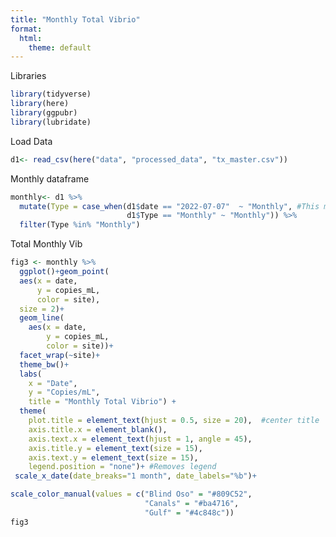 ```yaml
---
title: "Monthly Total Vibrio"
format:
  html:
    theme: default
---
```


Libraries
```r
library(tidyverse)
library(here)
library(ggpubr)
library(lubridate)
```

Load Data
```r
d1<- read_csv(here("data", "processed_data", "tx_master.csv"))
```

Monthly dataframe
```r
monthly<- d1 %>% 
  mutate(Type = case_when(d1$date == "2022-07-07"  ~ "Monthly", #This makes 7-7-23 a monthly value for July
                          d1$Type == "Monthly" ~ "Monthly")) %>%
  filter(Type %in% "Monthly") 
```

Total Monthly Vib
```r
fig3 <- monthly %>%
  ggplot()+geom_point(
  aes(x = date,
      y = copies_mL,
      color = site),
  size = 2)+ 
  geom_line(
    aes(x = date,
        y = copies_mL,
        color = site))+
  facet_wrap(~site)+
  theme_bw()+
  labs(
    x = "Date",
    y = "Copies/mL",
    title = "Monthly Total Vibrio") +
  theme(
    plot.title = element_text(hjust = 0.5, size = 20),  #center title
    axis.title.x = element_blank(),
    axis.text.x = element_text(hjust = 1, angle = 45),
    axis.title.y = element_text(size = 15),
    axis.text.y = element_text(size = 15),
    legend.position = "none")+ #Removes legend
 scale_x_date(date_breaks="1 month", date_labels="%b")+

scale_color_manual(values = c("Blind Oso" = "#809C52",
                              "Canals" = "#ba4716",
                              "Gulf" = "#4c848c"))
fig3
```


